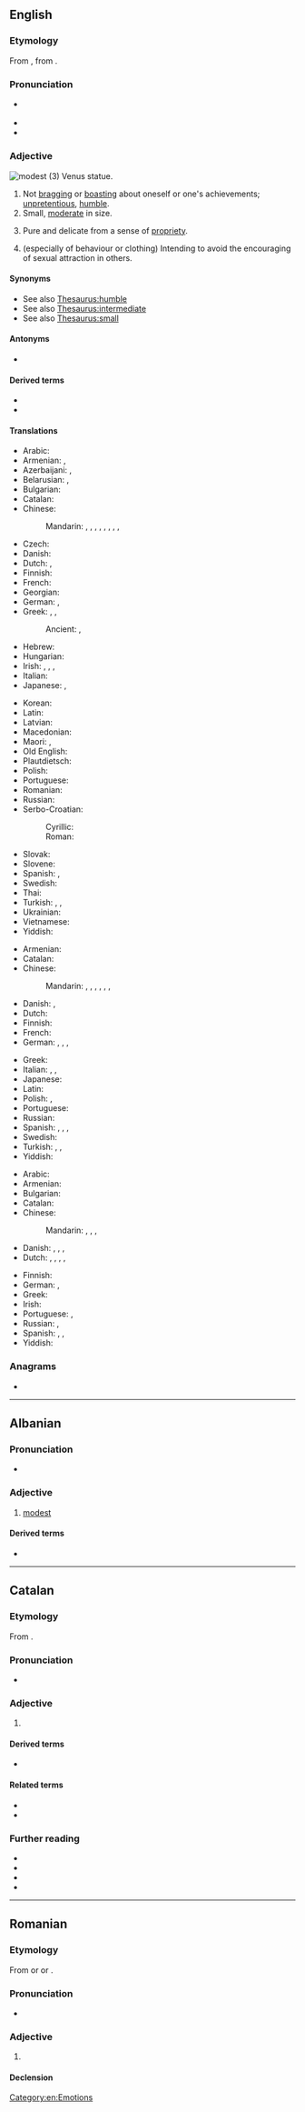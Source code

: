 ==English==

===Etymology===
{{root|en|ine-pro|*med-}}
From {{uder|en|frm|modeste}}, from {{uder|en|la|modestus}}.

===Pronunciation===
* {{a|GA}} {{IPA|en|/ˈmɑdəst/}}
* {{audio|en|en-us-modest.ogg|Audio (US)}}
* {{rhymes|en|ɒdəst|s=2}}

===Adjective===
[[Image:Shy venus statue skopje.jpg|thumb|modest (3) Venus statue.]]
{{en-adj|more|er}}

# Not [[bragging]] or [[boasting]] about oneself or one's achievements; [[unpretentious]], [[humble]].
# Small, [[moderate]] in size.
#: {{ux|en|He earns a '''modest''' amount of money.}}
#: {{ux|en|Her latest novel was a '''modest''' success.}}
# Pure and delicate from a sense of [[propriety]].
#: {{ux|en|'''modest''' thoughts or language}}
# (especially of behaviour or clothing) Intending to avoid the encouraging of sexual attraction in others.

====Synonyms====
* See also [[Thesaurus:humble]]
* See also [[Thesaurus:intermediate]]
* See also [[Thesaurus:small]]

====Antonyms====
* {{l|en|immodest}}

====Derived terms====
* {{l|en|modest proposal}}
* {{l|en|modesty}}

====Translations====
{{trans-top|not bragging or boasting about oneself or one's achievements}}
* Arabic: {{t|ar|مُتْوَاضِع}}
* Armenian: {{t+|hy|համեստ}}, {{t+|hy|պարկեշտ}}
* Azerbaijani: {{t|az|təvazökar}}, {{t|az|təvazölü}}
* Belarusian: {{t|be|скро́мны}}, {{t|be|сці́плы}}
* Bulgarian: {{t+|bg|скро́мен}}
* Catalan: {{t+|ca|modest}}
* Chinese:
*: Mandarin: {{t+|cmn|謙虛|sc=Hani}}, {{t+|cmn|谦虚|tr=qiānxū|sc=Hani}}, {{t+|cmn|謙讓|sc=Hani}}, {{t+|cmn|谦让|tr=qiānràng|sc=Hani}}, {{t+|cmn|謙遜}}, {{t+|cmn|谦逊|tr=qiānxùn}}, {{t+|cmn|謙恭}}, {{t+|cmn|谦恭|tr=qiāngōng}}, {{t+|cmn|虛心|tr=xūxīn}}
* Czech: {{t+|cs|skromný|m}}
* Danish: {{t|da|beskeden}}
* Dutch: {{t+|nl|bescheiden}}, {{t+|nl|ingetogen}}
* Finnish: {{t+|fi|vaatimaton}}
* French: {{t+|fr|modeste}}
* Georgian: {{t-needed|ka}}
* German: {{t+|de|bescheiden}}, {{t+|de|maßvoll}}
* Greek: {{t+|el|ταπεινός}}, {{t+|el|μετριόφρων}}, {{t+|el|σεμνός}}
*: Ancient: {{t|grc|αἰδήμων}}, {{t|grc|αἰδοῖος}}
* Hebrew: {{t|he|צָנוּעַ|tr=tsanúa}}
* Hungarian: {{t+|hu|szerény}}
* Irish: {{t|ga|náireach}}, {{t|ga|náiriúil}}, {{t|ga|adhnáireach}}, {{t|ga|modhúil}}
* Italian: {{t+|it|modesto}}
* Japanese: {{t+|ja|謙虚|tr=けんきょな, kenkyo na|alt=謙虚な}}, {{t+|ja|謙遜|tr=けんそんした, kenson shita|alt=謙遜した}}
{{trans-mid}}
* Korean: {{t+|ko|겸손하다}}
* Latin: {{t|la|modestus}}
* Latvian: {{t|lv|pieticīgs}}
* Macedonian: {{t|mk|скромен}}
* Maori: {{t|mi|whakamōwai}}, {{t|mi|pōrearea}}
* Old English: {{t|ang|sċamfæst}}
* Plautdietsch: {{t|pdt|bescheiden}}
* Polish: {{t+|pl|skromny}}
* Portuguese: {{t+|pt|modesto}}
* Romanian: {{t+|ro|modest}}
* Russian: {{t+|ru|скро́мный}}
* Serbo-Croatian:
*: Cyrillic: {{t|sh|скро̏ман}}
*: Roman: {{t+|sh|skrȍman}}
* Slovak: {{t|sk|skromný}}
* Slovene: {{t+|sl|skromen}}
* Spanish: {{t+|es|modesto}}, {{t+|es|humilde}}
* Swedish: {{t+|sv|blygsam}}
* Thai: {{t+|th|ถ่อมตัว}}
* Turkish: {{t+|tr|kalender}}, {{t+|tr|alçak gönüllü}}, {{t+|tr|mütevazı}}
* Ukrainian: {{t|uk|скро́мний}}
* Vietnamese: {{t+|vi|khiêm tốn}}
* Yiddish: {{t|yi|באַשיידן}}
{{trans-bottom}}

{{trans-top|small}}
* Armenian: {{t+|hy|համեստ}}
* Catalan: {{t+|ca|modest}}
* Chinese:
*: Mandarin: {{t|cmn|[[小]][[的]]|tr=xiǎo de}}, {{t|cmn|[[數量]][[不大]][[的]]}}, {{t|cmn|[[数量]][[不大]][[的]]|tr=shùliàng bùdà de}}, {{t|cmn|[[少量]][[的]]|tr=shǎoliàng de}}, {{t|cmn|[[略微]][[的]]|tr=lüèwēi de}}, {{t|cmn|[[樸素]][[的]]}}, {{t|cmn|[[朴素]][[的]]|tr=pǔsù de}}
* Danish: {{t|da|beskeden}}, {{t|da|moderat}}
* Dutch: {{t+|nl|bescheiden}}
* Finnish: {{t+|fi|vaatimaton}}
* French: {{t+|fr|modeste}}
* German: {{t+|de|bescheiden}}, {{t+|de|klein}}, {{t+|de|gering}}, {{t+|de|moderat}}
{{trans-mid}}
* Greek: {{t+|el|ταπεινός}}
* Italian: {{t+|it|modesto|m}}, {{t+|it|irrisorio|m}}, {{t+|it|esiguo|m}}
* Japanese: {{t+|ja|適度|tr=てきど, tekido}}
* Latin: {{t|la|modestus}}
* Polish: {{t+|pl|skromny|m}}, {{t+|pl|niewielki}}
* Portuguese: {{t+|pt|modesto}}
* Russian: {{t+|ru|скро́мный}}
* Spanish: {{t+|es|pequeño}}, {{t+|es|modesto}}, {{t+|es|moderado}}, {{t+|es|módico}}
* Swedish: {{t+|sv|liten}}
* Turkish: {{t+|tr|naçiz}}, {{t+|tr|naçizane}}, {{t+|tr|mütevazı}}
* Yiddish: {{t|yi|באַשיידן}}
{{trans-bottom}}

{{trans-top|intending to avoid the encouraging of sexual attraction in others}}
* Arabic: {{t|ar|مُحْتَشِم}}
* Armenian: {{t+|hy|համեստ}}
* Bulgarian: {{t+|bg|сдържан}}
* Catalan: {{t+|ca|modest}}
* Chinese:
*: Mandarin: {{t|cmn|[[端莊]][[的]]}}, {{t|cmn|[[端庄]][[的]]|tr=duānzhuāng de}}, {{t|cmn|[[適度]][[的]]}}, {{t|cmn|[[适度]][[的]]|tr=shìdù de  }}
* Danish: {{t|da|blufærdig}}, {{t|da|anstændig}}, {{t|da|sømmelig}}, {{t|da|ærbar}}
* Dutch: {{t+|nl|kuis}}, {{t+|nl|fatsoenlijk}}, {{t+|nl|eerbaar}}, {{t+|nl|ingetogen}}, {{t+|nl|zedig}}
{{trans-mid}}
* Finnish: {{t+|fi|siveä}}
* German: {{t+|de|anständig}}, {{t+|de|sittsam}}
* Greek: {{t+|el|σεμνός}}
* Irish: {{t|ga|modhúil}}
* Portuguese: {{t+|pt|recatado|m}}, {{t+|pt|decente}}
* Russian: {{t+|ru|благопристо́йный}}, {{t+|ru|скро́мный}}
* Spanish: {{t+|es|decente}}, {{t+|es|pudoroso}}, {{t+|es|púdico}}
* Yiddish: {{t|yi|צניעותדיק|tr=tsniesdik}}
{{trans-bottom}}

===Anagrams===
* {{anagrams|en|a=demost|domets}}

[[Category:en:Emotions]]
{{C|en|Personality}}

----

==Albanian==

===Pronunciation===
* {{IPA|sq|/mɔdɛst/}}

===Adjective===
{{sq-adj}}

# [[#English|modest]]

====Derived terms====
* {{l|sq|modesti}}

----

==Catalan==

===Etymology===
From {{der|ca|la|modestus}}.

===Pronunciation===
* {{ca-IPA|ê}}

===Adjective===
{{ca-adj}}

# {{l|en|modest}}
#: {{ant|ca|immodest}}

====Derived terms====
* {{l|ca|modestament}}

====Related terms====
* {{l|ca|immodest}}
* {{l|ca|modèstia}}

===Further reading===
* {{R:IEC2}}
* {{R:GDLC}}
* {{R:DNV}}
* {{R:DCVB}}

----

==Romanian==
===Etymology===
From {{bor|ro|la|modestus}} or {{bor|ro|fr|modeste}} or {{bor|ro|it|modesto}}.

===Pronunciation===
* {{IPA|ro|/moˈdest/}}

===Adjective===
{{ro-adj}}

# {{l|en|modest}}

====Declension====
{{ro-decl-adj}}